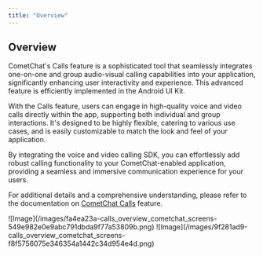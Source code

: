 ```yaml
---
title: "Overview"
---
```


## Overview

CometChat's Calls feature is a sophisticated tool that seamlessly integrates one-on-one and group audio-visual calling capabilities into your application, significantly enhancing user interactivity and experience. This advanced feature is efficiently implemented in the Android UI Kit.

With the Calls feature, users can engage in high-quality voice and video calls directly within the app, supporting both individual and group interactions. It's designed to be highly flexible, catering to various use cases, and is easily customizable to match the look and feel of your application.

By integrating the voice and video calling SDK, you can effortlessly add robust calling functionality to your CometChat-enabled application, providing a seamless and immersive communication experience for your users.

For additional details and a comprehensive understanding, please refer to the documentation on [CometChat Calls](/ui-kit/flutter/v4/call-features) feature.

<Tabs>
<Tab title="Android">
![Image](/images/fa4ea23a-calls_overview_cometchat_screens-549e982e0e9abc791dbda9f77a53809b.png)

</Tab>

<Tab title="iOS">
![Image](/images/9f281ad9-calls_overview_cometchat_screens-f8f5756075e346354a1442c34d954e4d.png)

</Tab>

</Tabs>

